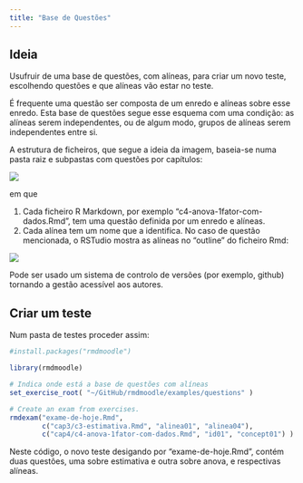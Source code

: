 ```yaml
---
title: "Base de Questões"
---
```


::: {.callout-tip}
## Ideia

Usufruir de uma base de questões, com alíneas, para criar um novo teste, escolhendo questões e que alíneas vão estar no teste.
:::


É frequente uma questão ser composta de um enredo e alíneas sobre esse enredo. Esta base de questões segue esse esquema com uma condição: as alíneas serem independentes, ou de algum modo, grupos de alíneas serem independentes entre si.

A estrutura de ficheiros, que segue a ideia da imagem, baseia-se numa pasta raiz e subpastas com questões por capítulos:

![](img/questions-folder-structure.png)

em que

1. Cada ficheiro R Markdown, por exemplo "c4-anova-1fator-com-dados.Rmd", tem uma questão definida por um enredo e alíneas.
2. Cada alínea tem um nome que a identifica. No caso de questão mencionada, o RSTudio mostra as alíneas no "outline" do ficheiro Rmd:

![](img/questions-with-items.png)


Pode ser usado um sistema de controlo de versões (por exemplo, github) tornando a gestão acessível aos autores.

## Criar um teste

Num pasta de testes proceder assim:

```r
#install.packages("rmdmoodle")

library(rmdmoodle)

# Indica onde está a base de questões com alíneas
set_exercise_root( "~/GitHub/rmdmoodle/examples/questions" )

# Create an exam from exercises.
rmdexam("exame-de-hoje.Rmd",
        c("cap3/c3-estimativa.Rmd", "alinea01", "alinea04"),
        c("cap4/c4-anova-1fator-com-dados.Rmd", "id01", "concept01") )
```

Neste código, o novo teste desigando por "exame-de-hoje.Rmd", contém duas questões, uma sobre estimativa e outra sobre anova, e respectivas alíneas.



